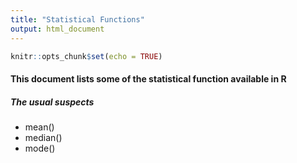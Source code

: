 ```yaml
---
title: "Statistical Functions"
output: html_document
---
```


```r
knitr::opts_chunk$set(echo = TRUE)
```

#### This document lists some of the statistical function available in R


##### **The usual suspects**
 * mean()
 * median()
 * mode()
 